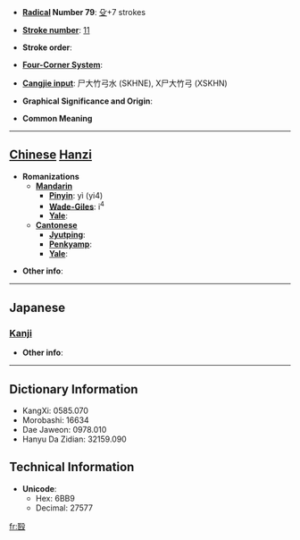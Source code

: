 * '''[[Wiktionary:Chinese radical index| Radical]] Number 79''': [[Wiktionary:Chinese radical index 殳|殳]]+7 strokes

* '''[[Wiktionary:Chinese total strokes index|Stroke number]]''': [[Wiktionary:Chinese total strokes index 11|11]]

* '''Stroke order''': 

* '''[[Wiktionary:Chinese four corner index|Four-Corner System]]''': 

* '''[[Wiktionary:Chinese Cangjie index|Cangjie input]]''': 尸大竹弓水 (SKHNE), X尸大竹弓 (XSKHN)

* '''Graphical Significance and Origin''': 

* '''Common Meaning'''

----

== [[Chinese]] [[Hanzi]] ==

* '''Romanizations'''
** '''[[Mandarin]]'''
*** '''[[Pinyin]]''': yì (yi4)
*** '''[[Wade-Giles]]''': i<sup>4</sup>
*** '''[[Yale]]''': 
** '''[[Cantonese]]'''
*** '''[[Jyutping]]''':
*** '''[[Penkyamp]]''': 
*** '''[[Yale]]''': 

* '''Other info''': 

----

==Japanese==
===[[Kanji]]===
{{kanji|on readings=[[えい]] (ei)|kun readings=[[うちあたるこえ]] (uchiatarukoe), [[みにくいすがた]] (minikuisugata)}}

* '''Other info''':  

----

== Dictionary Information ==

* KangXi: 0585.070
* Morobashi: 16634
* Dae Jaweon: 0978.010
* Hanyu Da Zidian: 32159.090

== Technical Information ==

* '''Unicode''':
** Hex: 6BB9
** Decimal: 27577

[[fr:殹]]